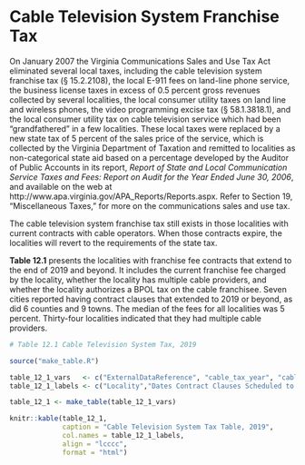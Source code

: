 # Cable Television System Franchise Tax {#sec-cable-tv}

On January 2007 the Virginia Communications Sales and Use Tax Act eliminated several local taxes, including the cable television system franchise tax (§ 15.2.2108), the local E-911 fees on land-line phone service, the business license taxes in excess of 0.5 percent gross revenues collected by several localities, the local consumer utility taxes on land line and wireless phones, the video programming excise tax (§ 58.1.3818.1), and the local consumer utility tax on cable television service which had been “grandfathered” in a few localities. These local taxes were replaced by a new state tax of 5 percent of the sales price of the service, which is collected by the Virginia Department of Taxation and remitted to localities as non-categorical state aid based on a percentage developed by the Auditor of Public Accounts in its report, *Report of State and Local Communication Service Taxes and Fees: Report on Audit for the Year Ended June 30, 2006*, and available on the web at http://www.apa.virginia.gov/APA_Reports/Reports.aspx. Refer to Section 19, “Miscellaneous Taxes,” for more on the communications sales and use tax.

The cable television system franchise tax still exists in those localities with current contracts with cable operators. When those contracts expire, the localities will revert to the requirements of the state tax.

**Table 12.1** presents the localities with franchise fee contracts that extend to the end of 2019 and beyond. It includes the current franchise fee charged by the locality, whether the locality has multiple cable providers, and whether the locality authorizes a BPOL tax on the cable franchisee. Seven cities reported having contract clauses that extended to 2019 or beyond, as did 6 counties and 9 towns. The median of the fees for all localities was 5 percent. Thirty-four localities indicated that they had multiple cable providers.

```r
# Table 12.1 Cable Television System Tax, 2019
```

```r
source("make_table.R")
```

```r
table_12_1_vars   <- c("ExternalDataReference", "cable_tax_year", "cable_tax_rate", "cable_tax_provs", "cable_BPOL")
table_12_1_labels <- c("Locality","Dates Contract Clauses Scheduled to Expire", "Franchise Tax on Gross Receipts (%)", "Multiple Cable Providers", "Cable BPOL Tax")

table_12_1 <- make_table(table_12_1_vars)

knitr::kable(table_12_1, 
             caption = "Cable Television System Tax Table, 2019", 
             col.names = table_12_1_labels, 
             align = "lcccc",
             format = "html")
```
